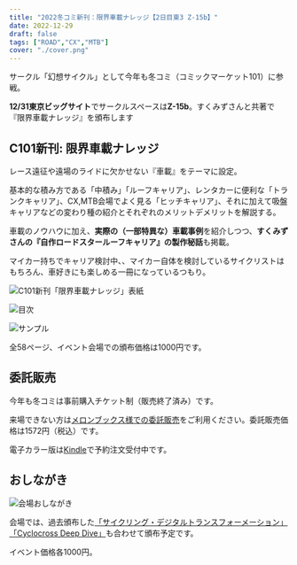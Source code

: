 ```yaml
---
title: "2022冬コミ新刊：限界車載ナレッジ【2日目東3 Z-15b】"
date: 2022-12-29
draft: false
tags: ["ROAD","CX","MTB"]
cover: "./cover.png"
---
```


サークル「幻想サイクル」として今年も冬コミ（コミックマーケット101）に参戦。

**12/31東京ビッグサイト**でサークルスペースは**Z-15b**。すくみずさんと共著で『限界車載ナレッジ』を頒布します

## C101新刊: 限界車載ナレッジ

レース遠征や遠場のライドに欠かせない『車載』をテーマに設定。

基本的な積み方である「中積み」「ルーフキャリア」、レンタカーに便利な「トランクキャリア」、CX,MTB会場でよく見る「ヒッチキャリア」、それに加えて吸盤キャリアなどの変わり種の紹介とそれぞれのメリットデメリットを解説する。

車載のノウハウに加え、**実際の（一部特異な）車載事例**を紹介しつつ、**すくみずさんの『自作ロードスタールーフキャリア』の製作秘話**も掲載。

マイカー持ちでキャリア検討中、、マイカー自体を検討しているサイクリストはもちろん、車好きにも楽しめる一冊になっているつもり。

![C101新刊「限界車載ナレッジ」表紙](./cover.png)

![目次](./mokuji.png)

![サンプル](./sample.png)

全58ページ、イベント会場での頒布価格は1000円です。

## 委託販売

今年も冬コミは事前購入チケット制（販売終了済み）です。

来場できない方は[メロンブックス様での委託販売](https://www.melonbooks.co.jp/detail/detail.php?product_id=1747534)をご利用ください。委託販売価格は1572円（税込）です。

<LinkBox url="https://www.melonbooks.co.jp/detail/detail.php?product_id=1747534" />

電子カラー版は[Kindle](https://amzn.to/3VNIq2l)で予約注文受付中です。

<LinkBox url="https://www.amazon.co.jp/dp/B0BRCF2766/" isAmazonLink />

## おしながき

![会場おしながき](./menu.png)

会場では、過去頒布した[「サイクリング・デジタルトランスフォーメーション」](https://amzn.to/3juW5xz)[「Cyclocross Deep Dive」](https://amzn.to/3PYAeuy)も合わせて頒布予定です。

イベント価格各1000円。
